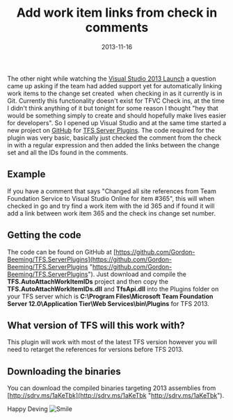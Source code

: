 ﻿---
title: 'Add work item links from check in comments'
date: 2013-11-16
tags: ['TFS Customisations', 'VSTS / TFS', 'TFS Server Plugins', 'TFS', 'GitHub Projects']
draft: false
summary: 'The other night while watching the Visual Studio 2013 Launch a question came up asking if the team had added support yet for automatically linking work items to the change set created when checking in as it currently is in Git. Currently this functionality doesn''t exist for TFVC Check ins, at the time I didn''t think anything of it but tonight for some reason I thought "hey that would be something simply to create and should hopefully make lives easier for developers". So I opened up Visual Studio and at the same time started a new project on GitHub for TFS Server Plugins. The code required for the plugin was very basic, basically just checked the comment from the check in with a regular expression and then added the links between the change set and all the IDs found in the comments.'
---


The other night while watching the [Visual Studio 2013 Launch](https://twitter.com/search?q=%23VS2013Launch&amp;src=typd) a question came up asking if the team had added support yet for automatically linking work items to the change set created  when checking in as it currently is in Git. Currently this functionality doesn't exist for TFVC Check ins, at the time I didn't think anything of it but tonight for some reason I thought "hey that would be something simply to create and should hopefully make lives easier for developers". So I opened up Visual Studio and at the same time started a new project on [GitHub](http://github.com) for [TFS Server Plugins](https://github.com/Gordon-Beeming/TFS.ServerPlugins). The code required for the plugin was very basic, basically just checked the comment from the check in with a regular expression and then added the links between the change set and all the IDs found in the comments.
 
## Example
 
If you have a comment that says "Changed all site references from Team Foundation Service to Visual Studio Online for item #365", this will when checked in go and try find a work item with the id 365 and if found it will add a link between work item 365 and the check ins change set number.
 
## Getting the code
 
The code can be found on GitHub at [https://github.com/Gordon-Beeming/TFS.ServerPlugins](https://github.com/Gordon-Beeming/TFS.ServerPlugins "https://github.com/Gordon-Beeming/TFS.ServerPlugins"). Just download and compile the **TFS.AutoAttachWorkItemIDs** project and then copy the **TFS.AutoAttachWorkItemIDs.dll** and **TfsApi.dll** into the Plugins folder on your TFS server which is **C:\Program Files\Microsoft Team Foundation Server 12.0\Application Tier\Web Services\bin\Plugins** for TFS 2013.
 
## What version of TFS will this work with?
 
This plugin will work with most of the latest TFS version however you will need to retarget the references for versions before TFS 2013.
 
## Downloading the binaries
 
You can download the compiled binaries targeting 2013 assemblies from [http://sdrv.ms/1aKeTbk](http://sdrv.ms/1aKeTbk "http://sdrv.ms/1aKeTbk").

Happy Deving ![Smile](https://gordonbeeming.com/images/emoticons/smile.svg)

